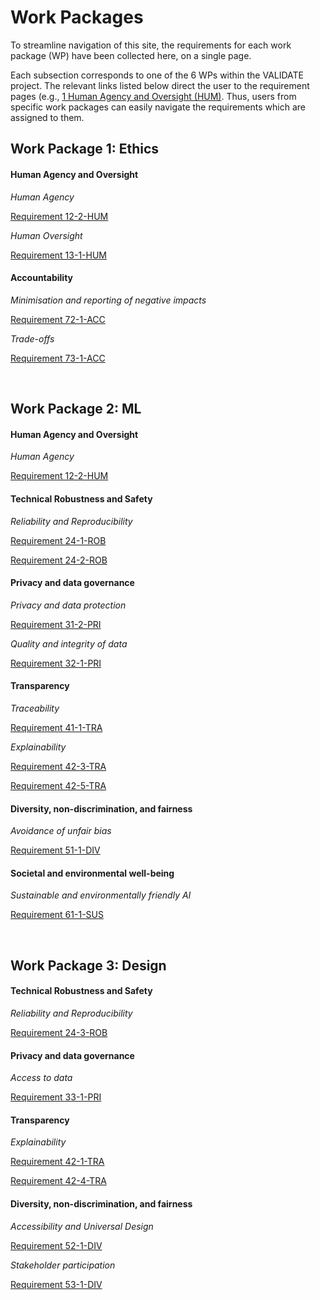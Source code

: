 # Work Packages {.unnumbered}

To streamline navigation of this site, the requirements for each work package (WP) have been collected here, on a single page.

::: callout-tip
Each subsection corresponds to one of the 6 WPs within the VALIDATE project. The relevant links listed below direct the user to the requirement pages (e.g., [1 Human Agency and Oversight (HUM)](1_hum.qmd). Thus, users from specific work packages can easily navigate the requirements which are assigned to them.
:::

## Work Package 1: Ethics {.unnumbered}

#### Human Agency and Oversight

*Human Agency*

[Requirement 12-2-HUM](1_hum.qmd#12-2-hum)

*Human Oversight*

[Requirement 13-1-HUM](1_hum.qmd#13-1-hum)

#### Accountability

*Minimisation and reporting of negative impacts*

[Requirement 72-1-ACC](7_acc.qmd#72-1-acc)

*Trade-offs*

[Requirement 73-1-ACC](7_acc.qmd#73-1-acc)

\

## Work Package 2: ML {.unnumbered}

#### Human Agency and Oversight

*Human Agency*

[Requirement 12-2-HUM](1_hum.qmd#12-2-hum)

#### Technical Robustness and Safety

*Reliability and Reproducibility*

[Requirement 24-1-ROB](2_rob.qmd#24-1-rob)  

[Requirement 24-2-ROB](2_rob.qmd#24-2-rob)

#### Privacy and data governance

*Privacy and data protection*

[Requirement 31-2-PRI](3_pri.qmd#31-2-pri)

*Quality and integrity of data*

[Requirement 32-1-PRI](3_pri.qmd#32-1-pri)

#### Transparency

*Traceability*

[Requirement 41-1-TRA](4_tra.qmd#41-1-tra)

*Explainability*

[Requirement 42-3-TRA](4_tra.qmd#42-3-tra)

[Requirement 42-5-TRA](4_tra.qmd#42-5-tra)

#### Diversity, non-discrimination, and fairness

*Avoidance of unfair bias*

[Requirement 51-1-DIV](5_div.qmd#51-1-div)

#### Societal and environmental well-being

*Sustainable and environmentally friendly AI*

[Requirement 61-1-SUS](6_sus.qmd#61-1-sus)

\

## Work Package 3: Design {.unnumbered}

#### Technical Robustness and Safety

*Reliability and Reproducibility*

[Requirement 24-3-ROB](2_rob.qmd#24-3-rob)

#### Privacy and data governance

*Access to data*

[Requirement 33-1-PRI](3_pri.qmd#33-1-pri)

#### Transparency

*Explainability*

[Requirement 42-1-TRA](4_tra.qmd#42-1-tra)

[Requirement 42-4-TRA](4_tra.qmd#42-4-tra)

#### Diversity, non-discrimination, and fairness

*Accessibility and Universal Design*

[Requirement 52-1-DIV](5_div.qmd#52-1-div)

*Stakeholder participation*

[Requirement 53-1-DIV](5_div.qmd#53-1-div)

